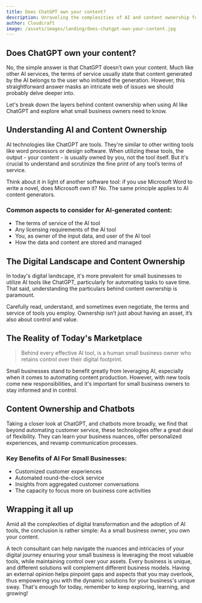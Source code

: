 ```yaml
---
title: Does ChatGPT own your content?
description: Unraveling the complexities of AI and content ownership for small businesses.
author: Cloudcraft
image: /assets/images/landing/does-chatgpt-own-your-content.jpg
---
```


## Does ChatGPT own your content?

No, the simple answer is that ChatGPT doesn’t own your content. Much like other AI services, the terms of service usually state that content generated by the AI belongs to the user who initiated the generation. However, this straightforward answer masks an intricate web of issues we should probably delve deeper into.

Let's break down the layers behind content ownership when using AI like ChatGPT and explore what small business owners need to know.

<ServicesBlurb />

## Understanding AI and Content Ownership

AI technologies like ChatGPT are tools. They're similar to other writing tools like word processors or design software. When utilizing these tools, the output - your content - is usually owned by you, not the tool itself. But it's crucial to understand and scrutinize the fine print of any tool’s terms of service.

Think about it in light of another software tool: if you use Microsoft Word to write a novel, does Microsoft own it? No. The same principle applies to AI content generators.

### Common aspects to consider for AI-generated content:

 * The terms of service of the AI tool
 * Any licensing requirements of the AI tool
 * You, as owner of the input data, and user of the AI tool
 * How the data and content are stored and managed

## The Digital Landscape and Content Ownership

In today's digital landscape, it's more prevalent for small businesses to utilize AI tools like ChatGPT, particularly for automating tasks to save time. That said, understanding the particulars behind content ownership is paramount.

Carefully read, understand, and sometimes even negotiate, the terms and service of tools you employ. Ownership isn’t just about having an asset, it’s also about control and value.

<GetStartedBlurb />

## The Reality of Today's Marketplace

<blockquote> Behind every effective AI tool, is a human small business owner who retains control over their digital footprint. </blockquote>
       
Small businesses stand to benefit greatly from leveraging AI, especially when it comes to automating content production. However, with new tools come new responsibilities, and it's important for small business owners to stay informed and in control.

## Content Ownership and Chatbots

Taking a closer look at ChatGPT, and chatbots more broadly, we find that beyond automating customer service, these technologies offer a great deal of flexibility. They can learn your business nuances, offer personalized experiences, and revamp communication processes.

### Key Benefits of AI For Small Businesses:

 * Customized customer experiences
 * Automated round-the-clock service
 * Insights from aggregated customer conversations
 * The capacity to focus more on business core activities

## Wrapping it all up

Amid all the complexities of digital transformation and the adoption of AI tools, the conclusion is rather simple: As a small business owner, you own your content.

A tech consultant can help navigate the nuances and intricacies of your digital journey ensuring your small business is leveraging the most valuable tools, while maintaining control over your assets. Every business is unique, and different solutions will complement different business models. Having an external opinion helps pinpoint gaps and aspects that you may overlook, thus empowering you with the dynamic solutions for your business's unique sway. 
That's enough for today, remember to keep exploring, learning, and growing!